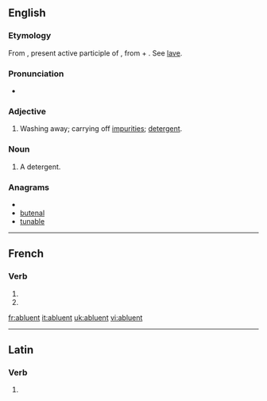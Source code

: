 ==English==

===Etymology===
From {{etyl|la|en}} {{term|abluens|abluēns|lang=la}}, present active participle of {{term|abluo|abluō|I wash off or away; cleanse, purify|lang=la}}, from {{term|ab||from, away from|lang=la}} + {{term|luo|luō|I wash, cleanse|lang=la}}. See [[lave]].

===Pronunciation===
* {{IPA| /æbˈluənt/}}

===Adjective===
{{en-adj}}

# Washing away; carrying off [[impurities]]; [[detergent]].

===Noun===
{{en-noun}}

# {{medicine}} A detergent.

===Anagrams===
* {{alphagram|abelntu}}
* [[butenal#English|butenal]]
* [[tunable#English|tunable]]

----

==French==

===Verb===
{{fr-verb-form}}

# {{conjugation of|abluer||3|p|pres|ind|lang=fr}}
# {{conjugation of|abluer||3|p|pres|sub|lang=fr}}

[[fr:abluent]]
[[it:abluent]]
[[uk:abluent]]
[[vi:abluent]]

----
==Latin==

===Verb===
{{la-verb-form|abluent}}

# {{conjugation of|abluo|abluō|3|p|fut|act|ind|lang=la}}
{{count page|[[Wiktionary:Page count]]}}
{{rfc-auto}}